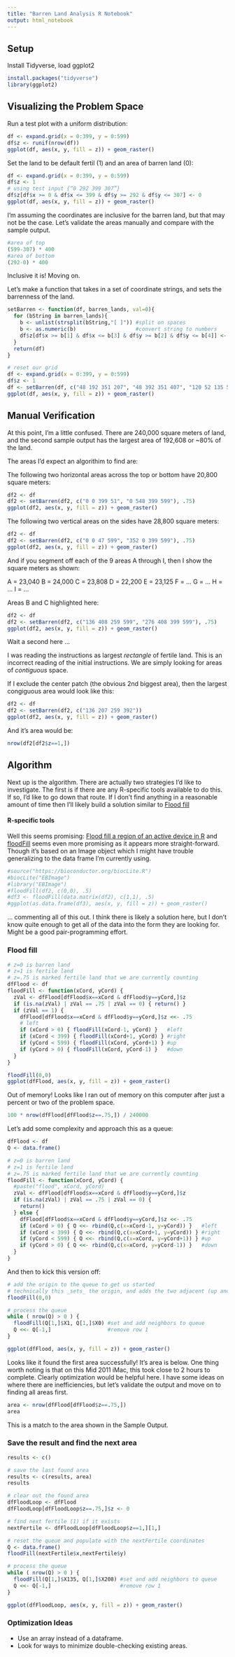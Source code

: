 ```yaml
---
title: "Barren Land Analysis R Notebook"
output: html_notebook
---
```


## Setup

Install Tidyverse, load ggplot2

```r
install.packages("tidyverse")
library(ggplot2)
```

## Visualizing the Problem Space

Run a test plot with a uniform distribution:

```r
df <- expand.grid(x = 0:399, y = 0:599)
df$z <- runif(nrow(df))
ggplot(df, aes(x, y, fill = z)) + geom_raster()
```

Set the land to be default fertil (1) and an area of barren land (0):

```r
df <- expand.grid(x = 0:399, y = 0:599)
df$z <- 1
# using test input {“0 292 399 307”}
df$z[df$x >= 0 & df$x <= 399 & df$y >= 292 & df$y <= 307] <- 0
ggplot(df, aes(x, y, fill = z)) + geom_raster()
```

I'm assuming the coordinates are inclusive for the barren land, but that may not be the case. Let's validate the areas manually and compare with the sample output. 

```r
#area of top
(599-307) * 400
#area of bottom
(292-0) * 400
```

Inclusive it is! Moving on. 

Let's make a function that takes in a set of coordinate strings, and sets the barrenness of the land. 

```r
setBarren <- function(df, barren_lands, val=0){
  for (bString in barren_lands){
    b <- unlist(strsplit(bString,"[ ]")) #split on spaces
    b <- as.numeric(b)                   #convert string to numbers
    df$z[df$x >= b[1] & df$x <= b[3] & df$y >= b[2] & df$y <= b[4]] <- val
  }
  return(df)
}

# reset our grid
df <- expand.grid(x = 0:399, y = 0:599)
df$z <- 1
df <- setBarren(df, c("48 192 351 207", "48 392 351 407", "120 52 135 547", "260 52 275 547"))
ggplot(df, aes(x, y, fill = z)) + geom_raster()
```

## Manual Verification

At this point, I'm a little confused. There are 240,000 square meters of land, and the second sample output has the largest area of 192,608 or ~80% of the land. 

The areas I'd expect an algorithim to find are:

The following two horizontal areas across the top or bottom have 20,800 square meters:

```r
df2 <- df
df2 <- setBarren(df2, c("0 0 399 51", "0 548 399 599"), .75)
ggplot(df2, aes(x, y, fill = z)) + geom_raster()
```

The following two vertical areas on the sides have 28,800 square meters:

```r
df2 <- df
df2 <- setBarren(df2, c("0 0 47 599", "352 0 399 599"), .75)
ggplot(df2, aes(x, y, fill = z)) + geom_raster()
```

And if you segment off each of the 9 areas A through I, then I show the square meters as shown:

A = 23,040
B = 24,000
C = 23,808
D = 22,200
E = 23,125
F = ...
G = ...
H = ...
I = ...

Areas B and C highlighted here: 

```r
df2 <- df
df2 <- setBarren(df2, c("136 408 259 599", "276 408 399 599"), .75)
ggplot(df2, aes(x, y, fill = z)) + geom_raster()
```

Wait a second here ... 

I was reading the instructions as largest _rectangle_ of fertile land. This is an incorrect reading of the initial instructions. We are simply looking for areas of _contiguous_ space.

If I exclude the center patch (the obvious 2nd biggest area), then the largest congiguous area would look like this:

```r
df2 <- df
df2 <- setBarren(df2, c("136 207 259 392"))
ggplot(df2, aes(x, y, fill = z)) + geom_raster()
```

And it's area would be:

```r
nrow(df2[df2$z==1,])
```

## Algorithm 

Next up is the algorithm. There are actually two strategies I'd like to investigate. The first is if there are any R-specific tools available to do this. If so, I'd like to go down that route. If I don't find anything in a reasonable amount of time then I'll likely build a solution similar to [Flood fill](https://en.wikipedia.org/wiki/Flood_fill)

#### R-specific tools

Well this seems promising: [Flood fill a region of an active device in R](https://www.r-bloggers.com/flood-fill-a-region-of-an-active-device-in-r/) and [floodFill](https://www.rdocumentation.org/packages/EBImage/versions/4.14.2/topics/floodFill) seems even more promising as it appears more straight-forward. Though it's based on an Image object which I might have trouble generalizing to the data frame I'm currently using.

```r
#source("https://bioconductor.org/biocLite.R")
#biocLite("EBImage")
#library("EBImage")
#floodFill(df2, c(0,0), .5)
#df3 <- floodFill(data.matrix(df2), c(1,1), .5)
#ggplot(as.data.frame(df3), aes(x, y, fill = z)) + geom_raster()
```

... commenting all of this out. I think there is likely a solution here, but I don't know quite enough to get all of the data into the form they are looking for. Might be a good pair-programming effort. 

### Flood fill

```r
# z=0 is barren land
# z=1 is fertile land
# z=.75 is marked fertile land that we are currently counting
dfFlood <- df
floodFill <- function(xCord, yCord) {
  zVal <- dfFlood[dfFlood$x==xCord & dfFlood$y==yCord,]$z
  if (is.na(zVal) | zVal == .75 | zVal == 0) { return() }
  if (zVal == 1) {
    dfFlood[dfFlood$x==xCord & dfFlood$y==yCord,]$z <<- .75
    # left
    if (xCord > 0) { floodFill(xCord-1, yCord) }   #left
    if (xCord < 399) { floodFill(xCord+1, yCord) } #right
    if (yCord < 599) { floodFill(xCord, yCord+1) } #up
    if (yCord > 0) { floodFill(xCord, yCord-1) }   #down
  }
}

floodFill(0,0)
ggplot(dfFlood, aes(x, y, fill = z)) + geom_raster()

```

Out of memory! Looks like I ran out of memory on this computer after just a percent or two of the problem space. 

```r
100 * nrow(dfFlood[dfFlood$z==.75,]) / 240000
```

Let's add some complexity and approach this as a queue:

```r
dfFlood <- df
Q <- data.frame()

# z=0 is barren land
# z=1 is fertile land
# z=.75 is marked fertile land that we are currently counting
floodFill <- function(xCord, yCord) {
  #paste("flood", xCord, yCord)
  zVal <- dfFlood[dfFlood$x==xCord & dfFlood$y==yCord,]$z
  if (is.na(zVal) | zVal == .75 | zVal == 0) { 
    return()
  } else { 
    dfFlood[dfFlood$x==xCord & dfFlood$y==yCord,]$z <<- .75
    if (xCord > 0) { Q <<- rbind(Q,c(x=xCord-1, y=yCord)) }   #left
    if (xCord < 399) { Q <<- rbind(Q,c(x=xCord+1, y=yCord)) } #right
    if (yCord < 599) { Q <<- rbind(Q,c(x=xCord, y=yCord+1)) } #up
    if (yCord > 0) { Q <<- rbind(Q,c(x=xCord, y=yCord-1)) }   #down
  }
}
```

And then to kick this version off:

```r
# add the origin to the queue to get us started
# technically this _sets_ the origin, and adds the two adjacent (up and right) to the queue
floodFill(0,0) 

# process the queue
while ( nrow(Q) > 0 ) {
  floodFill(Q[1,]$X1, Q[1,]$X0) #set and add neighbors to queue
  Q <<- Q[-1,]                  #remove row 1
}

ggplot(dfFlood, aes(x, y, fill = z)) + geom_raster()
```

Looks like it found the first area successfully! It's area is below. One thing worth noting is that on this Mid 2011 iMac, this took close to 2 hours to complete. Clearly optimization would be helpful here. I have some ideas on where there are inefficiencies, but let's validate the output and move on to finding all areas first. 

```r
area <- nrow(dfFlood[dfFlood$z==.75,])
area
```

This is a match to the area shown in the Sample Output. 

### Save the result and find the next area

```r
results <- c()

# save the last found area
results <- c(results, area)
results

# clear out the found area
dfFloodLoop <- dfFlood
dfFloodLoop[dfFloodLoop$z==.75,]$z <- 0

# find next fertile (1) if it exists
nextFertile <- dfFloodLoop[dfFloodLoop$z==1,][1,]

# reset the queue and populate with the nextFertile coordinates
Q <- data.frame()
floodFill(nextFertile$x,nextFertile$y) 

# process the queue
while ( nrow(Q) > 0 ) {
  floodFill(Q[1,]$X135, Q[1,]$X208) #set and add neighbors to queue
  Q <<- Q[-1,]                      #remove row 1
}

ggplot(dfFloodLoop, aes(x, y, fill = z)) + geom_raster()
```

### Optimization Ideas

* Use an array instead of a dataframe.
* Look for ways to minimize double-checking existing areas.



